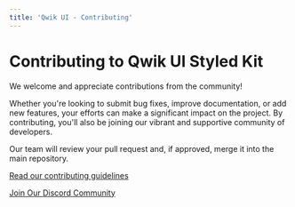 ```yaml
---
title: 'Qwik UI - Contributing'
---
```


# Contributing to Qwik UI Styled Kit

We welcome and appreciate contributions from the community!

Whether you're looking to submit bug fixes, improve documentation, or add new features, your efforts can
make a significant impact on the project. By contributing, you'll also be joining
our vibrant and supportive community of developers.

Our team will review your pull request and, if approved, merge it into the main repository.

[Read our contributing guidelines](https://github.com/qwikifiers/qwik-ui/blob/main/CONTRIBUTING.md)

[Join Our Discord Community](https://discord.gg/PVWUUejrez)
